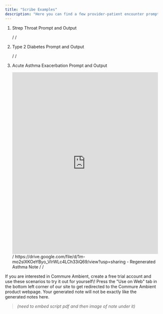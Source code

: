 ```yaml
---
title: "Scribe Examples"
description: "Here you can find a few provider-patient encounter prompts and a Commure Ambient generated note for these scenarios."
---
```


1. Strep Throat Prompt and Output

   <AccordionGroup>
     <Accordion title="Strep Throat Script" icon="notebook" iconType="regular">
       /
     </Accordion>
     <Accordion title="Strep Throat Note" icon="note" iconType="regular">
       /
     </Accordion>
   </AccordionGroup>
2. Type 2 Diabetes Prompt and Output

   <AccordionGroup>
     <Accordion title="Type 2 Diabetes Script" icon="notebook" iconType="regular">
       /
     </Accordion>
     <Accordion title="Type 2 Diabetes Note" icon="note" iconType="regular">
       /
     </Accordion>
   </AccordionGroup>
3. Acute Asthma Exacerbation Prompt and Output

   <AccordionGroup>
     <Accordion title="Acute Asthma Exacerbation Script" icon="notebook" iconType="regular">
       <iframe src="https://drive.google.com/file/d/1m-mo2slXKOeYByo_VlrWLc4LCh33iQ69/view?usp=sharing" width="100%" height="600px" style="border:none;"></iframe>
     </Accordion>
     <Accordion title="Acute Asthma Exacerbation Note" icon="note" iconType="regular">
       / https://drive.google.com/file/d/1m-mo2slXKOeYByo_VlrWLc4LCh33iQ69/view?usp=sharing
     </Accordion>
   </AccordionGroup>
   - Regenerated Asthma Note

     <AccordionGroup>
       <Accordion title="Regenerated Asthma Script" icon="notebook" iconType="regular">
         /
       </Accordion>
       <Accordion title="Regenerated Asthma Note" icon="note" iconType="regular">
         /
       </Accordion>
     </AccordionGroup>

<Tip>
  If you are interested in Commure Ambient, create a free trial account and use these scenarios to try it out for yourself\! Press the "Use on Web" tab in the bottom left corner of our site to get redirected to the Commure Ambient product webpage.

  <Warning>
    Your generated note will not be exactly like the generated notes here.
  </Warning>
</Tip>

> _(need to embed script pdf and then image of note under it)_